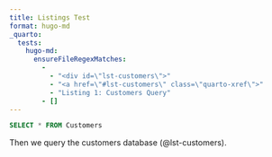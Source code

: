 ```yaml
---
title: Listings Test
format: hugo-md
_quarto:
  tests:
    hugo-md:
      ensureFileRegexMatches:
        - 
          - "<div id=\"lst-customers\">"
          - "<a href=\"#lst-customers\" class=\"quarto-xref\">"
          - "Listing 1: Customers Query"
        - []
---
```


```{#lst-customers .sql lst-cap="Customers Query"}
SELECT * FROM Customers
```

Then we query the customers database (@lst-customers).